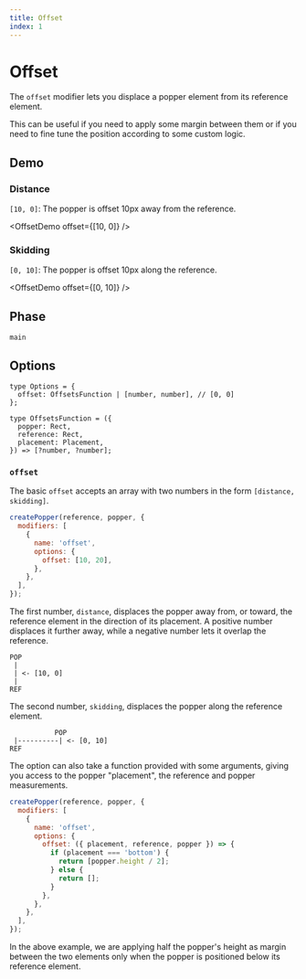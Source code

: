 ```yaml
---
title: Offset
index: 1
---
```



# Offset

The `offset` modifier lets you displace a popper element from its reference
element.

This can be useful if you need to apply some margin between them or if you need
to fine tune the position according to some custom logic.

<x-ad />

## Demo

### Distance

`[10, 0]`: The popper is offset 10px away from the reference.

<OffsetDemo offset={[10, 0]} />

### Skidding

`[0, 10]`: The popper is offset 10px along the reference.

<OffsetDemo offset={[0, 10]} />

## Phase

`main`

## Options

```flow
type Options = {
  offset: OffsetsFunction | [number, number], // [0, 0]
};

type OffsetsFunction = ({
  popper: Rect,
  reference: Rect,
  placement: Placement,
}) => [?number, ?number];
```

### `offset`

The basic `offset` accepts an array with two numbers in the form
`[distance, skidding]`.

```js
createPopper(reference, popper, {
  modifiers: [
    {
      name: 'offset',
      options: {
        offset: [10, 20],
      },
    },
  ],
});
```

The first number, `distance`, displaces the popper away from, or toward, the
reference element in the direction of its placement. A positive number displaces
it further away, while a negative number lets it overlap the reference.

```
POP
 |
 | <- [10, 0]
 |
REF
```

The second number, `skidding`, displaces the popper along the reference element.

```
           POP
 |----------| <- [0, 10]
REF
```

The option can also take a function provided with some arguments, giving you
access to the popper "placement", the reference and popper measurements.

```js
createPopper(reference, popper, {
  modifiers: [
    {
      name: 'offset',
      options: {
        offset: ({ placement, reference, popper }) => {
          if (placement === 'bottom') {
            return [popper.height / 2];
          } else {
            return [];
          }
        },
      },
    },
  ],
});
```

In the above example, we are applying half the popper's height as margin between
the two elements only when the popper is positioned below its reference element.
